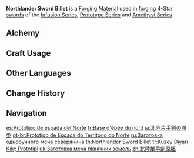 {{Item Infobox
|id           = 101101
|title        = North&shy;lan&shy;der Sword Bil&shy;let
|image        = Item Northlander Sword Billet.png
|type         = Materials
|group        = Northlander Billets
|group2       = Billets
|group3       = Forging Materials
|invCategory  = Materials
|quality      = 4
|description  = Weapon forging material. Can be used to forge 4-star swords.<br>Philosophers believe marble has the potential to be sculpted into a beautiful statue. Likewise, these billets have the potential to become something greater.
|source1      = [[Mondstadt]], [[Liyue]], and [[Inazuma]] [[Trounce Domain]] and [[Dominator of Wolves]] Challenge Reward
|source2      = [[Converting]] other billet types
|source3      = [[Northlander Billet Trove]]
|source4      = Purchased from [[With Wind Comes Glory]]
|source5      = Reward from Level 4 [[Sacred Sakura's Favor]]
|source6      = [[The Farmer's Treasure]] Quest
}}
'''Northlander Sword Billet''' is a [[Forging Material]] used in [[forging]] 4-Star [[swords]] of the [[Infusion Series]], [[Prototype Series]] and [[Amethyst Series]].

==Alchemy==
{{Recipe
|type = Converting
|Midlander Sword Billet = 1
|Dream Solvent = 2
|sort = Midlander Sword Billet;Dream Solvent
}}
{{Recipe
|type = Converting
|Borderland Sword Billet = 1
|Dream Solvent = 2
|sort = Borderland Sword Billet;Dream Solvent
}}

==Craft Usage==
{{Craft Usage}}

==Other Languages==
{{Other Languages
|en      = Northlander Sword Billet
|zhs     = 北陆单手剑原胚
|zhs_rm  = Běilù Dānshǒu-jiàn Yuánpēi
|zht     = 北陸單手劍原胚
|zht_rm  = Běilù Dānshǒu-jiàn Yuánpēi
|zh_tl   = Northland's One-handed Sword Prototype
|ja      = 北陸片手剣の原型
|ja_rm   = Hokuriku Katateken no Genkei
|ja_tl   = Northland's One-Handed Sword Prototype
|ko      = 북대륙의 한손검 원형
|ko_rm   = Bukdaeryuk-ui Hansongeom Wonhyeong
|ko_tl   = Northland's One-Handed Sword Prototype
|es      = Prototipo de espada del Norte
|es_tl   = Northern Sword Prototype
|fr      = Base d'épée du nord
|fr_tl   = Sword Base from the North
|ru      = Заготовка одноручного меча северянина
|ru_tl   = Northlander One-Handed Sword Billet
|th      = Northlander Sword Billet
|vi      = Phôi Kiếm Đơn Bắc Lục
|vi_tl   = 
|de      = Unbearbeiteter Einhänder des Nordens
|de_tl   = Unprocessed One-Handed Sword of the North
|id      = Northlander Sword Billet
|pt      = Protótipo de Espada do Território do Norte
|pt_tl   = 
|tr      = Kuzey Diyarı Kılıç Prototipi
|tr_tl   = Northern Realm's Sword Prototype
|it      = Billetta della Spada del Nord
|it_tl   = Sword Billet of the North
}}

==Change History==
{{Change History|1.0}}

==Navigation==
{{Material Navbox|type=Crafting Materials}}

[[es:Prototipo de espada del Norte]]
[[fr:Base d'épée du nord]]
[[ja:北陸片手剣の原型]]
[[pt-br:Protótipo de Espada do Território do Norte]]
[[ru:Заготовка одноручного меча северянина]]
[[th:Northlander Sword Billet]]
[[tr:Kuzey Diyarı Kılıç Prototipi]]
[[uk:Заготовка меча північних земель]]
[[zh:北陸單手劍原胚]]